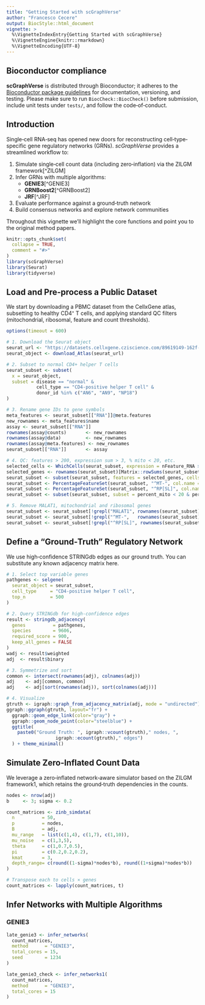```yaml
---
title: "Getting Started with scGraphVerse"
author: "Francesco Cecere"
output: BiocStyle::html_document
vignette: >
  %\VignetteIndexEntry{Getting Started with scGraphVerse}
  %\VignetteEngine{knitr::rmarkdown}
  %\VignetteEncoding{UTF-8}
---
```


## Bioconductor compliance

**scGraphVerse** is distributed through Bioconductor; it adheres to the [Bioconductor package guidelines](https://bioconductor.org/developers/package-guidelines/) for documentation, versioning, and testing.  Please make sure to run `BiocCheck::BiocCheck()` before submission, include unit tests under `tests/`, and follow the code‐of‐conduct.

## Introduction

Single‐cell RNA‐seq has opened new doors for reconstructing cell‐type‐specific gene regulatory networks (GRNs).  *scGraphVerse* provides a streamlined workflow to:

1.  Simulate single‐cell count data (including zero‐inflation) via the ZILGM framework[^ZILGM]  
2.  Infer GRNs with multiple algorithms:  
    -  **GENIE3**[^GENIE3]  
    -  **GRNBoost2**[^GRNBoost2]  
    -  **JRF**[^JRF]  
3.  Evaluate performance against a ground‐truth network  
4.  Build consensus networks and explore network communities  

Throughout this vignette we’ll highlight the core functions and point you to the original method papers.

```r
knitr::opts_chunk$set(
  collapse = TRUE,
  comment = "#>"
)
library(scGraphVerse)
library(Seurat)
library(tidyverse)
```

## Load and Pre‐process a Public Dataset
We start by downloading a PBMC dataset from the CellxGene atlas, subsetting to healthy CD4⁺ T cells, and applying standard QC filters (mitochondrial, ribosomal, feature and count thresholds).


```r
options(timeout = 600)

# 1. Download the Seurat object
seurat_url <- "https://datasets.cellxgene.cziscience.com/89619149-162f-4839-8e97-24735924417c.rds"
seurat_object <- download_Atlas(seurat_url)

# 2. Subset to normal CD4+ helper T cells
seurat_subset <- subset(
  x = seurat_object,
  subset = disease == "normal" &
           cell_type == "CD4-positive helper T cell" &
           donor_id %in% c("AN6", "AN9", "NP18")
)

# 3. Rename gene IDs to gene symbols
meta_features <- seurat_subset[["RNA"]]@meta.features
new_rownames <- meta_features$name
assay <- seurat_subset[["RNA"]]
rownames(assay@counts)       <- new_rownames
rownames(assay@data)         <- new_rownames
rownames(assay@meta.features) <- new_rownames
seurat_subset[["RNA"]]       <- assay

# 4. QC: features > 200, expression sum > 3, % mito < 20, etc.
selected_cells <- WhichCells(seurat_subset, expression = nFeature_RNA > 200)
selected_genes <- rownames(seurat_subset)[Matrix::rowSums(seurat_subset) > 3]
seurat_subset <- subset(seurat_subset, features = selected_genes, cells = selected_cells)
seurat_subset <- PercentageFeatureSet(seurat_subset, "^MT-", col.name = "percent_mito")
seurat_subset <- PercentageFeatureSet(seurat_subset, "^RP[SL]", col.name = "percent_ribo")
seurat_subset <- subset(seurat_subset, subset = percent_mito < 20 & percent_ribo > 5)

# 5. Remove MALAT1, mitochondrial and ribosomal genes
seurat_subset <- seurat_subset[!grepl("MALAT1", rownames(seurat_subset)), ]
seurat_subset <- seurat_subset[!grepl("^MT-",   rownames(seurat_subset)), ]
seurat_subset <- seurat_subset[!grepl("^RP[SL]", rownames(seurat_subset)), ]
```

## Define a “Ground‐Truth” Regulatory Network
We use high‐confidence STRINGdb edges as our ground truth. You can substitute any known adjacency matrix here.


```r
# 1. Select top variable genes
pathgenes <- selgene(
  seurat_object = seurat_subset,
  cell_type     = "CD4-positive helper T cell",
  top_n         = 500
)

# 2. Query STRINGdb for high‐confidence edges
result <- stringdb_adjacency(
  genes          = pathgenes,
  species        = 9606,
  required_score = 900,
  keep_all_genes = FALSE
)
wadj <- result$weighted
adj  <- result$binary

# 3. Symmetrize and sort
common <- intersect(rownames(adj), colnames(adj))
adj    <- adj[common, common]
adj    <- adj[sort(rownames(adj)), sort(colnames(adj))]

# 4. Visualize
gtruth <- igraph::graph_from_adjacency_matrix(adj, mode = "undirected")
ggraph::ggraph(gtruth, layout="fr") +
  ggraph::geom_edge_link(color="gray") +
  ggraph::geom_node_point(color="steelblue") +
  ggtitle(
    paste0("Ground Truth: ", igraph::vcount(gtruth)," nodes, ",
                  igraph::ecount(gtruth)," edges")
  ) + theme_minimal()
```

## Simulate Zero‐Inflated Count Data
We leverage a zero‐inflated network‐aware simulator based on the ZILGM framework1, which retains the ground‐truth dependencies in the counts.


```r

nodes <- nrow(adj)
b     <- 3; sigma <- 0.2

count_matrices <- zinb_simdata(
  n          = 50, 
  p          = nodes, 
  B          = adj, 
  mu_range   = list(c(1,4), c(1,7), c(1,10)),
  mu_noise   = c(1,3,5),  
  theta      = c(1,0.7,0.5),  
  pi         = c(0.2,0.2,0.2),
  kmat       = 3,
  depth_range= c(round((1-sigma)*nodes*b), round((1+sigma)*nodes*b))
)

# Transpose each to cells × genes
count_matrices <- lapply(count_matrices, t)
```

## Infer Networks with Multiple Algorithms
### GENIE3


```r
late_genie3 <- infer_networks(
  count_matrices,
  method      = "GENIE3",
  total_cores = 15,
  seed        = 1234
)

late_genie3_check <- infer_networks1(
  count_matrices,
  method      = "GENIE3",
  total_cores = 15
)



```

